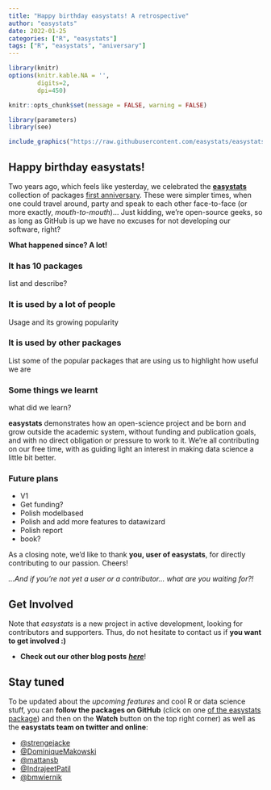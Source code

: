```yaml
---
title: "Happy birthday easystats! A retrospective"
author: "easystats"
date: 2022-01-25
categories: ["R", "easystats"]
tags: ["R", "easystats", "aniversary"]
---
```



```r
library(knitr)
options(knitr.kable.NA = '',
        digits=2,
        dpi=450)

knitr::opts_chunk$set(message = FALSE, warning = FALSE)

library(parameters)
library(see)
```

```r
include_graphics("https://raw.githubusercontent.com/easystats/easystats/master/man/figures/logo.png")
```

## Happy birthday easystats!

Two years ago, which feels like yesterday, we celebrated the [**easystats**](https://github.com/easystats/easystats) collection of packages [first anniversary](https://easystats.github.io/blog/posts/easystats_oneyear/). These were simpler times, when one could travel around, party and speak to each other face-to-face (or more exactly, *mouth-to-mouth*)... Just kidding, we're open-source geeks, so as long as GitHub is up we have no excuses for not developing our software, right? 

**What happened since? A lot!** 

### It has 10 packages

list and describe?

### It is used by a lot of people 

Usage and its growing popularity

### It is used by other packages

List some of the popular packages that are using us to highlight how useful we are

### Some things we learnt

what did we learn?

**easystats** demonstrates how an open-science project and be born and grow outside the academic system, without funding and publication goals, and with no direct obligation or pressure to work to it. We're all contributing on our free time, with as guiding light an interest in making data science a little bit better.

### Future plans

- V1
- Get funding?
- Polish modelbased
- Polish and add more features to datawizard
- Polish report
- book?




As a closing note, we'd like to thank **you, user of easystats**, for directly contributing to our passion. Cheers!

*...And if you're not yet a user or a contributor... what are you waiting for?!*


## Get Involved

Note that *easystats* is a new project in active development, looking for contributors and supporters. Thus, do not hesitate to contact us if **you want to get involved :)**

- **Check out our other blog posts** [***here***](https://easystats.github.io/blog/posts/)!

## Stay tuned 

To be updated about the *upcoming features* and cool R or data science stuff, you can **follow the packages on GitHub** (click on one [of the easystats package](https://github.com/easystats)) and then on the **Watch** button on the top right corner) as well as the **easystats team on twitter and online**:

- [\@strengejacke](https://twitter.com/strengejacke)
- [\@DominiqueMakowski](https://twitter.com/Dom_Makowski)
- [\@mattansb](https://twitter.com/mattansb)
- [\@IndrajeetPatil](https://twitter.com/patilindrajeets)
- [\@bmwiernik](https://twitter.com/bwiernik)

